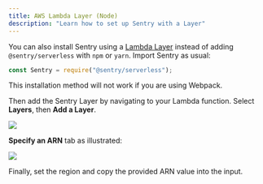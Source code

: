 ```yaml
---
title: AWS Lambda Layer (Node)
description: "Learn how to set up Sentry with a Layer"
---
```


You can also install Sentry using a [Lambda Layer](https://docs.aws.amazon.com/lambda/latest/dg/configuration-layers.html) instead of adding `@sentry/serverless` with `npm` or `yarn`. Import Sentry as usual:

```javascript
const Sentry = require("@sentry/serverless");
```

<Note>

This installation method will not work if you are using Webpack.

</Note>

Then add the Sentry Layer by navigating to your Lambda function. Select **Layers**, then **Add a Layer**.

   ![](lambda_view.png)

 **Specify an ARN** tab as illustrated:

   ![](add_layer.png)

Finally, set the region and copy the provided ARN value into the input.

<LambdaLayerDetail canonical="aws-layer:node" />
